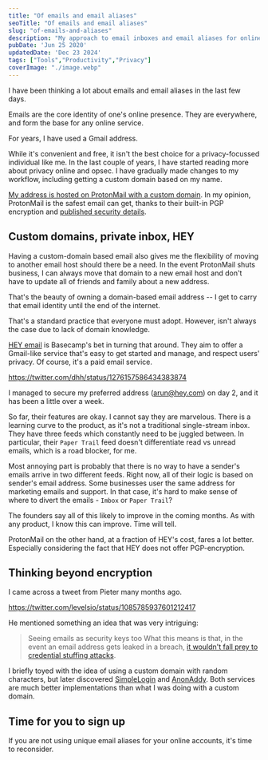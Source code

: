 ```yaml
---
title: "Of emails and email aliases"
seoTitle: "Of emails and email aliases"
slug: "of-emails-and-aliases"
description: "My approach to email inboxes and email aliases for online privacy."
pubDate: 'Jun 25 2020'
updatedDate: 'Dec 23 2024'
tags: ["Tools","Productivity","Privacy"]
coverImage: "./image.webp"
---
```





I have been thinking a lot about emails and email aliases in the last few days.

Emails are the core identity of one's online presence. They are everywhere, and form the base for any online service.

For years, I have used a Gmail address.

While it's convenient and free, it isn't the best choice for a privacy-focussed individual like me. In the last couple of years, I have started reading more about privacy online and opsec. I have gradually made changes to my workflow, including getting a custom domain based on my name.

[My address is hosted on ProtonMail with a custom domain](https://www.arun.blog/post/5-months-with-protonmail-and-i-havent-looked-back/). In my opinion, ProtonMail is the safest email can get, thanks to their built-in PGP encryption and [published security details](https://protonmail.com/security-details).

## Custom domains, private inbox, HEY

Having a custom-domain based email also gives me the flexibility of moving to another email host should there be a need. In the event ProtonMail shuts business, I can always move that domain to a new email host and don't have to update all of friends and family about a new address.

That's the beauty of owning a domain-based email address -- I get to carry that email identity until the end of the internet.

That's a standard practice that everyone must adopt. However, isn't always the case due to lack of domain knowledge.

[HEY email](https://www.arun.blog/post/basecamp-hey-and-apple/) is Basecamp's bet in turning that around. They aim to offer a Gmail-like service that's easy to get started and manage, and respect users' privacy. Of course, it's a paid email service.

https://twitter.com/dhh/status/1276157586434383874

I managed to secure my preferred address (arun@hey.com) on day 2, and it has been a little over a week.

So far, their features are okay. I cannot say they are marvelous. There is a learning curve to the product, as it's not a traditional single-stream inbox. They have three feeds which constantly need to be juggled between. In particular, their `Paper Trail` feed doesn't differentiate read vs unread emails, which is a road blocker, for me.

Most annoying part is probably that there is no way to have a sender's emails arrive in two different feeds. Right now, all of their logic is based on sender's email address. Some businesses user the same address for marketing emails and support. In that case, it's hard to make sense of where to divert the emails - `Imbox` or `Paper Trail`?

The founders say all of this likely to improve in the coming months. As with any product, I know this can improve. Time will tell.

ProtonMail on the other hand, at a fraction of HEY's cost, fares a lot better. Especially considering the fact that HEY does not offer PGP-encryption.

## Thinking beyond encryption

I came across a tweet from Pieter many months ago.

https://twitter.com/levelsio/status/1085785937601212417

He mentioned something an idea that was very intriguing:
> Seeing emails as security keys too
What this means is that, in the event an email address gets leaked in a breach, [it wouldn't fall prey to credential stuffing attacks](https://www.cloudflare.com/learning/bots/what-is-credential-stuffing/).

I briefly toyed with the idea of using a custom domain with random characters, but later discovered [SimpleLogin](https://simplelogin.io/) and [AnonAddy](https://anonaddy.com/). Both services are much better implementations than what I was doing with a custom domain.

## Time for you to sign up

If you are not using unique email aliases for your online accounts, it's time to reconsider.
